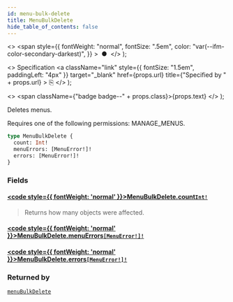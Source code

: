 ```yaml
---
id: menu-bulk-delete
title: MenuBulkDelete
hide_table_of_contents: false
---
```


  <>
    <span
      style={{
        fontWeight: "normal",
        fontSize: ".5em",
        color: "var(--ifm-color-secondary-darkest)",
      }}
    >
      &nbsp;●&nbsp;
    </span>
  </>
);

  <>
    Specification
    <a
      className="link"
      style={{ fontSize: "1.5em", paddingLeft: "4px" }}
      target="\_blank"
      href={props.url}
      title={"Specified by " + props.url}
    >
      ⎘
    </a>
  </>
);

  <>
    <span className={"badge badge--" + props.class}>{props.text}</span>
  </>
);

Deletes menus.

Requires one of the following permissions: MANAGE_MENUS.

```graphql
type MenuBulkDelete {
  count: Int!
  menuErrors: [MenuError!]!
  errors: [MenuError!]!
}
```

### Fields

#### [<code style={{ fontWeight: 'normal' }}>MenuBulkDelete.<b>count</b></code>](#)<Bullet />[`Int!`](../../api-reference/miscellaneous/scalars/int) <Badge class="secondary" text="non-null"/> <Badge class="secondary" text="scalar"/> <Badge class="secondary" text="miscellaneous"/>

> Returns how many objects were affected.

#### [<code style={{ fontWeight: 'normal' }}>MenuBulkDelete.<b>menuErrors</b></code>](#)<Bullet />[`[MenuError!]!`](../../api-reference/miscellaneous/objects/menu-error) <Badge class="secondary" text="non-null"/> <Badge class="secondary" text="object"/> <Badge class="secondary" text="miscellaneous"/>

>

#### [<code style={{ fontWeight: 'normal' }}>MenuBulkDelete.<b>errors</b></code>](#)<Bullet />[`[MenuError!]!`](../../api-reference/miscellaneous/objects/menu-error) <Badge class="secondary" text="non-null"/> <Badge class="secondary" text="object"/> <Badge class="secondary" text="miscellaneous"/>

>

### Returned by

[`menuBulkDelete`](../../api-reference/miscellaneous/mutations/menu-bulk-delete) <Badge class="secondary" text="mutation"/>
